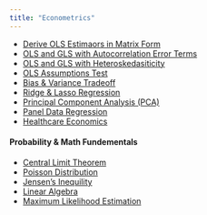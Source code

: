 ```yaml
---
title: "Econometrics"
---
```


* [Derive OLS Estimaors in Matrix Form](deriveOLS.html)  
* [OLS and GLS with Autocorrelation Error Terms](autocorrelation.html)  
* [OLS and GLS with Heteroskedasiticity](heteroskedasticity.html)  
* [OLS Assumptions Test](AssumptionTestOLS.html)  
* [Bias & Variance Tradeoff](BiasVarianceTradeoff.html)  
* [Ridge & Lasso Regression](RidgeLassoRegression.html)  
* [Principal Component Analysis (PCA)](PCA.html)  
* [Panel Data Regression](PanelData.html)  
* [Healthcare Economics](HealthcareEconomics.html)  

#### Probability & Math Fundementals
* [Central Limit Theorem](CLM.html)  
* [Poisson Distribution](PoissonDistribution.html)  
* [Jensen's Inequility](jensenineq.html)  
* [Linear Algebra](LinearAlgebra.html)  
* [Maximum Likelihood Estimation](MLE.html)  